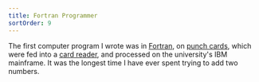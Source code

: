 ```yaml
---
title: Fortran Programmer
sortOrder: 9
---
```


The first computer program I wrote was in [Fortran](https://en.wikipedia.org/wiki/Fortran), on [punch cards](https://en.wikipedia.org/wiki/Punched_card), which were fed into a [card reader](https://en.wikipedia.org/wiki/IBM_711), and processed on the university's IBM mainframe. It was the longest time I have ever spent trying to add two numbers.
